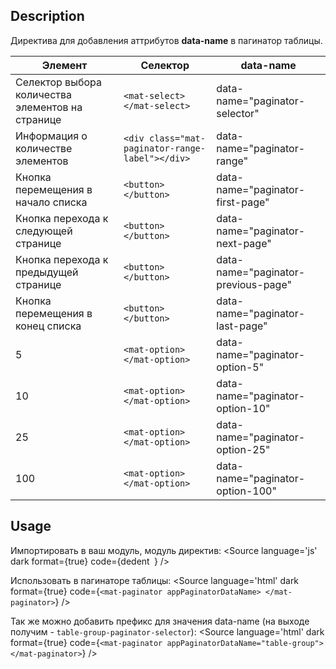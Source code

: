 
<Meta title="Directives/PaginatorDataName" />

## Description
Директива для добавления аттрибутов **data-name** в пагинатор таблицы. 

|Элемент|Селектор      |data-name|
|-------|--------------|---------|
|Селектор выбора количества элементов на странице|`<mat-select></mat-select>`|data-name="paginator-selector"|
|Информация о количестве элементов|`<div class="mat-paginator-range-label"></div>`|data-name="paginator-range"|
|Кнопка перемещения в начало списка|`<button></button>`|data-name="paginator-first-page"|
|Кнопка перехода к следующей странице|`<button></button>`|data-name="paginator-next-page"|
|Кнопка перехода к предыдущей странице|`<button></button>`|data-name="paginator-previous-page"|
|Кнопка перемещения в конец списка|`<button></button>`|data-name="paginator-last-page"|
|5|`<mat-option></mat-option>`|data-name="paginator-option-5"|
|10|`<mat-option></mat-option>`|data-name="paginator-option-10"|
|25|`<mat-option></mat-option>`|data-name="paginator-option-25"|
|100|`<mat-option></mat-option>`|data-name="paginator-option-100"|

## Usage
Импортировать в ваш модуль, модуль директив:
<Source
  language='js'
  dark
  format={true}
  code={dedent`
  `}
/>

Использовать в пагинаторе таблицы:
<Source
  language='html'
  dark
  format={true}
  code={`
    <mat-paginator
        appPaginatorDataName>
    </mat-paginator>
  `}
/>

Так же можно добавить префикс для значения data-name (на выходе получим - `table-group-paginator-selector`):
<Source
  language='html'
  dark
  format={true}
  code={`
    <mat-paginator
        appPaginatorDataName="table-group">
    </mat-paginator>
  `}
/>
